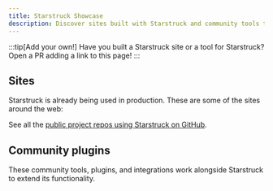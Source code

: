```yaml
---
title: Starstruck Showcase
description: Discover sites built with Starstruck and community tools that extend Starstruck!
---
```


:::tip[Add your own!]
Have you built a Starstruck site or a tool for Starstruck?
Open a PR adding a link to this page!
:::

## Sites


Starstruck is already being used in production. These are some of the sites around the web:

<FluidGrid>
	<Card
		title="Athena OS"
		href="https://athenaos.org"
		thumbnail="www.athenaos.org.png"
	/>
	<Card
		title="PubIndexAPI Docs"
		href="https://docs.pubindexapi.com/"
		thumbnail="docs.pubindexapi.com.png"
	/>
	<Card
		title="pls"
		href="https://dhruvkb.github.io/pls"
		thumbnail="dhruvkb.github.io-pls.png"
	/>
	<Card
		title="capo.js"
		href="https://rviscomi.github.io/capo.js/"
		thumbnail="capo.js.png"
	/>
	<Card
		title="Web Monetization API"
		href="https://webmonetization.org/"
		thumbnail="webmonetization.org.png"
	/>
	<Card
		title="QBCore Docs"
		href="https://brycerussell.github.io/qbcore-docs/"
		thumbnail="brycerussell.github.io-qbcore-docs.png"
	/>
	<Card title="har.fyi" href="https://har.fyi/" thumbnail="har.fyi.png" />
	<Card
		title="xs-dev docs"
		href="https://xs-dev.js.org"
		thumbnail="xs-dev.js.org.png"
	/>
	<Card
		title="Felicity"
		href="https://felicity.pages.dev/"
		thumbnail="felicity.pages.dev.png"
	/>
	<Card
		title="NgxEditor"
		href="https://sibiraj-s.github.io/ngx-editor/"
		thumbnail="sibiraj-s.github.io-ngx-editor.png"
	/>
	<Card
		title="Astro Error Pages"
		href="https://astro-error-page-documentation.vercel.app/"
		thumbnail="astro-error-page-documentation.vercel.app.png"
	/>
	<Card
		title="Terrateam Docs"
		href="https://terrateam.io/docs"
		thumbnail="terrateam.io-docs.png"
	/>
	<Card
		title="simple-fm"
		href="https://simple.arciniega.one"
		thumbnail="simple.arciniega.one.png"
	/>
	<Card
		title="CommandKit"
		href="https://commandkit.underctrl.io"
		thumbnail="commandkit.underctrl.io.png"
	/>
	<Card
		title="Obytes Starter"
		href="https://starter.obytes.com"
		thumbnail="starter.obytes.com.jpg"
	/>
	<Card
		title="Kanri"
		href="https://kanriapp.com"
		thumbnail="kanriapp.com.png"
	/>
</FluidGrid>

See all the [public project repos using Starstruck on GitHub](https://github.com/withastro/starstruck/network/dependents).

## Community plugins


These community tools, plugins, and integrations work alongside Starstruck to extend its functionality.

<CardGrid>
	<LinkCard
		href="https://www.feelback.dev/blog/new-astro-starstruck-integration/"
		title="FeelBack"
		description="Add a user feedback system to your docs pages."
	/>
	<LinkCard
		href="https://github.com/HiDeoo/starstruck-blog"
		title="starstruck-blog"
		description="Add a blog to your documentation site."
	/>
	<LinkCard
		href="https://github.com/HiDeoo/starstruck-links-validator"
		title="starstruck-links-validator"
		description="Check for broken links in your Starstruck pages."
	/>
	<LinkCard
		href="https://github.com/HiDeoo/starstruck-typedoc"
		title="starstruck-typedoc"
		description="Generate Starstruck pages from TypeScript using TypeDoc."
	/>
	<LinkCard
		href="https://github.com/HiDeoo/starstruck-openapi"
		title="starstruck-openapi"
		description="Create documentation pages from OpenAPI/Swagger specifications."
	/>
</CardGrid>
